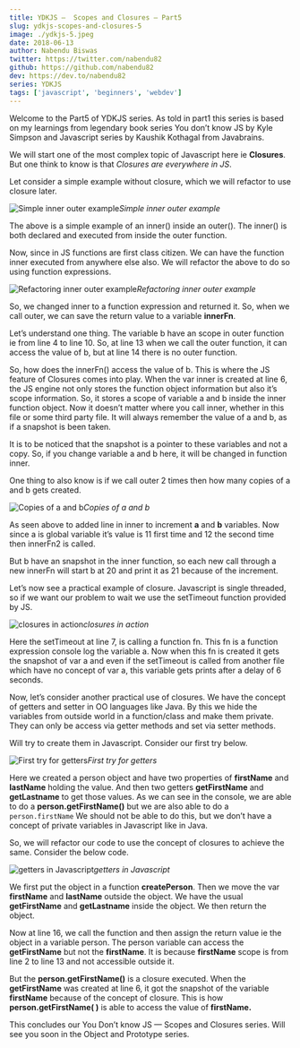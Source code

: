 ```yaml
---
title: YDKJS —  Scopes and Closures — Part5
slug: ydkjs-scopes-and-closures-5
image: ./ydkjs-5.jpeg
date: 2018-06-13
author: Nabendu Biswas
twitter: https://twitter.com/nabendu82
github: https://github.com/nabendu82
dev: https://dev.to/nabendu82
series: YDKJS
tags: ['javascript', 'beginners', 'webdev']
---
```


Welcome to the Part5 of YDKJS series. As told in part1 this series is based on my learnings from legendary book series You don’t know JS by Kyle Simpson and Javascript series by Kaushik Kothagal from Javabrains.

We will start one of the most complex topic of Javascript here ie **Closures**. But one think to know is that *Closures are everywhere in JS*.

Let consider a simple example without closure, which we will refactor to use closure later.

![Simple inner outer example](https://cdn-images-1.medium.com/max/2568/1*9aROQb1AXISx_xeCieUymg.png)*Simple inner outer example*

The above is a simple example of an inner() inside an outer(). The inner() is both declared and executed from inside the outer function.

Now, since in JS functions are first class citizen. We can have the function inner executed from anywhere else also. We will refactor the above to do so using function expressions.

![Refactoring inner outer example](https://cdn-images-1.medium.com/max/2574/1*YcxoQRikzlCKI2_eJBr6Bw.png)*Refactoring inner outer example*

So, we changed inner to a function expression and returned it. So, when we call outer, we can save the return value to a variable **innerFn**.

Let’s understand one thing. The variable b have an scope in outer function ie from line 4 to line 10. So, at line 13 when we call the outer function, it can access the value of b, but at line 14 there is no outer function.

So, how does the innerFn() access the value of b. This is where the JS feature of Closures comes into play. When the var inner is created at line 6, the JS engine not only stores the function object information but also it’s scope information. So, it stores a scope of variable a and b inside the inner function object.
Now it doesn’t matter where you call inner, whether in this file or some third party file. It will always remember the value of a and b, as if a snapshot is been taken.

It is to be noticed that the snapshot is a pointer to these variables and not a copy. So, if you change variable a and b here, it will be changed in function inner.

One thing to also know is if we call outer 2 times then how many copies of a and b gets created.

![Copies of a and b](https://cdn-images-1.medium.com/max/2870/1*WyfSnx57dF48YvB9s762IA.png)*Copies of a and b*

As seen above to added line in inner to increment **a** and **b** variables. Now since a is global variable it’s value is 11 first time and 12 the second time then innerFn2 is called.

But b have an snapshot in the inner function, so each new call through a new innerFn will start b at 20 and print it as 21 because of the increment.

Let’s now see a practical example of closure. Javascript is single threaded, so if we want our problem to wait we use the setTimeout function provided by JS.

![closures in action](https://cdn-images-1.medium.com/max/2880/1*vSimsmfOrzmt2LK_NKHbUA.png)*closures in action*

Here the setTimeout at line 7, is calling a function fn. This fn is a function expression console log the variable a. Now when this fn is created it gets the snapshot of var a and even if the setTimeout is called from another file which have no concept of var a, this variable gets prints after a delay of 6 seconds.

Now, let’s consider another practical use of closures. We have the concept of getters and setter in OO languages like Java. By this we hide the variables from outside world in a function/class and make them private. They can only be access via getter methods and set via setter methods.

Will try to create them in Javascript. Consider our first try below.

![First try for getters](https://cdn-images-1.medium.com/max/2878/1*N7jutkyH_2OUBNNGLDhPeQ.png)*First try for getters*

Here we created a person object and have two properties of **firstName** and **lastName** holding the value. And then two getters **getFirstName** and **getLastname** to get those values.
As we can see in the console, we are able to do a **person.getFirstName()** but we are also able to do a `person.firstName`
 We should not be able to do this, but we don’t have a concept of private variables in Javascript like in Java.

So, we will refactor our code to use the concept of closures to achieve the same. Consider the below code.

![getters in Javascript](https://cdn-images-1.medium.com/max/2874/1*gtLOjEHiHphYLaFF0Vqw4g.png)*getters in Javascript*

We first put the object in a function **createPerson**. Then we move the var **firstName** and **lastName** outside the object. We have the usual **getFirstName** and **getLastname** inside the object. We then return the object.

Now at line 16, we call the function and then assign the return value ie the object in a variable person.
The person variable can access the **getFirstName** but not the **firstName**. It is because **firstName** scope is from line 2 to line 13 and not accessible outside it.

But the **person.getFirstName()** is a closure executed. When the **getFirstName** was created at line 6, it got the snapshot of the variable **firstName** because of the concept of closure. This is how **person.getFirstName( )** is able to access the value of **firstName.**

This concludes our You Don’t know JS — Scopes and Closures series. Will see you soon in the Object and Prototype series.
